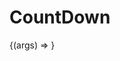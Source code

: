 
<Meta title="Components/CountDown" component={CountDown} />

# CountDown

<ArgsTable of={CountDown} />

<Canvas>
  <Story
    name="CountDown Component"
    args={{
      ...CountDown.defaultProps,
    }}
  >
    {(args) => <CountDown {...args} />}
  </Story>
</Canvas>
